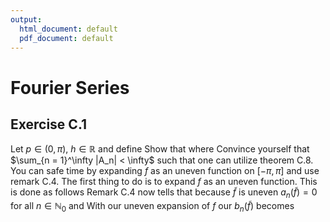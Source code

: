 ```yaml
---
output:
  html_document: default
  pdf_document: default
---
```

# Fourier Series

## Exercise C.1

Let $p \in (0, \pi), \ h \in \mathbb{R}$ and define
\begin{align*}
  f(x) = 
  \begin{cases}
    \dfrac{hx}{p}, &x\in[0,p], \\[2ex]
    \dfrac{h(\pi - x)}{\pi - p}, &x\in(p, \pi].
  \end{cases}
\end{align*}
Show that
\begin{align*}
  f(x) = \sum_{n = 1}^\infty A_n \sin(nx), \quad x\in[o, \pi],
\end{align*}
where
\begin{align*}
  A_n := \frac{2h}{n^2} \frac{\sin(np)}{p(\pi - p)}, \quad n \in \mathbb{N}.
\end{align*}
Convince yourself that $\sum_{n = 1}^\infty |A_n| < \infty$ such that one can utilize theorem C.8.
\newline
\texit{Hint:} You can safe time by expanding $f$ as an uneven function on $[-\pi, \pi]$ and use remark C.4.
\newline
\textbf{Solution:}
\newline
The first thing to do is to expand $f$ as an uneven function.
This is done as follows
\begin{align*}
  \tilde{f}(x) =
  \begin{cases}
    f(x), &x\in[0, \pi] \\
    -f(-x), &x\in[-\pi, 0).
  \end{cases}
\end{align*}
Remark C.4 now tells that because $\tilde{f}$ is uneven $a_n(\tilde{f}) = 0$ for all $n\in\mathbb{N}_0$ and
\begin{align*}
  b_n(\tilde{f}) = \frac{2}{l} \int_0^l \sin(n \pi x/l)\tilde{f}(x)\text{d}x, \quad n \in \mathbb{N}.
\end{align*}
With our uneven expansion of $f$ our $b_n(\tilde{f})$ becomes
\begin{align*}
  b_n(\tilde{f}) &= \frac{2}{\pi} \int_0^\pi \sin(n\pi x/\pi) \tilde{f}(x) \text{d}x \\
  
\end{align*}
